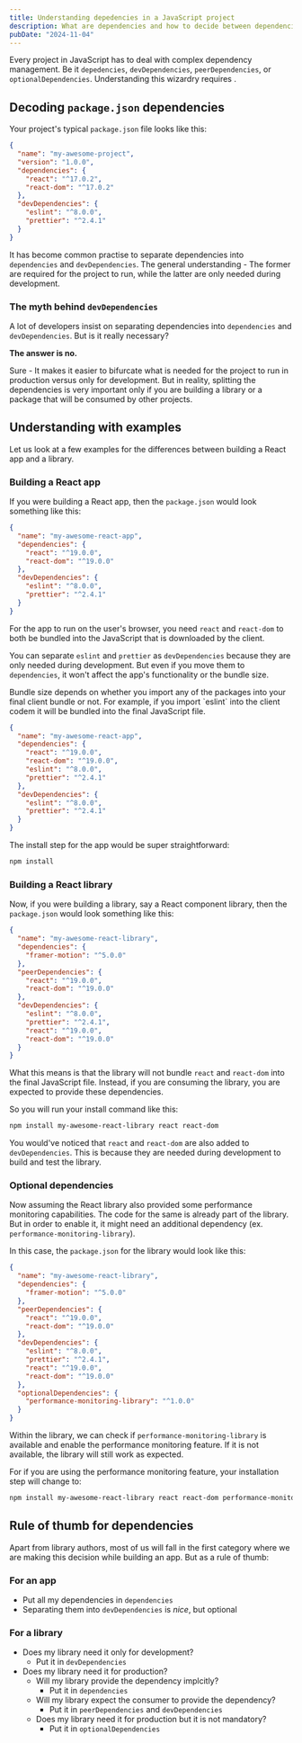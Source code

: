 ```yaml
---
title: Understanding depedencies in a JavaScript project
description: What are dependencies and how to decide between dependencies, devDependencies, peerDependencies and optionalDependencies?
pubDate: "2024-11-04"
---
```



Every project in JavaScript has to deal with complex dependency management. Be it `depedencies`, `devDependencies`, `peerDependencies`, or `optionalDependencies`. Understanding this wizardry requires .

## Decoding `package.json` dependencies

Your project's typical `package.json` file looks like this:

```json title="package.json" {4} {8}
{
  "name": "my-awesome-project",
  "version": "1.0.0",
  "dependencies": {
    "react": "^17.0.2",
    "react-dom": "^17.0.2"
  },
  "devDependencies": {
    "eslint": "^8.0.0",
    "prettier": "^2.4.1"
  }
}
```

It has become common practise to separate dependencies into `dependencies` and `devDependencies`. The general understanding - The former are required for the project to run, while the latter are only needed during development.

### The myth behind `devDependencies`

A lot of developers insist on separating dependencies into `dependencies` and `devDependencies`. But is it really necessary?

**The answer is no.**

Sure - It makes it easier to bifurcate what is needed for the project to run in production versus only for development. But in reality, splitting the dependencies is very important only if you are building a library or a package that will be consumed by other projects.

## Understanding with examples

Let us look at a few examples for the differences between building a React app and a library.

### Building a React app

If you were building a React app, then the `package.json` would look something like this:

```json title="package.json" {"Prod":4,5} {"Dev":8,9}
{
  "name": "my-awesome-react-app",
  "dependencies": {
    "react": "^19.0.0",
    "react-dom": "^19.0.0"
  },
  "devDependencies": {
    "eslint": "^8.0.0",
    "prettier": "^2.4.1"
  }
}
```

For the app to run on the user's browser, you need `react` and `react-dom` to both be bundled into the JavaScript that is downloaded by the client.

You can separate `eslint` and `prettier` as `devDependencies` because they are only needed during development. But even if you move them to `dependencies`, it won't affect the app's functionality or the bundle size.

<Admonition type="caution">
  Bundle size depends on whether you import any of the packages into your final
  client bundle or not. For example, if you import `eslint` into the client
  codem it will be bundled into the final JavaScript file.
</Admonition>

```json title="package.json" ins={6,7} del={10,11}
{
  "name": "my-awesome-react-app",
  "dependencies": {
    "react": "^19.0.0",
    "react-dom": "^19.0.0",
    "eslint": "^8.0.0",
    "prettier": "^2.4.1"
  },
  "devDependencies": {
    "eslint": "^8.0.0",
    "prettier": "^2.4.1"
  }
}
```

The install step for the app would be super straightforward:

```bash
npm install
```

### Building a React library

Now, if you were building a library, say a React component library, then the `package.json` would look something like this:

```json title="package.json" {4,7-8,} {11-14}
{
  "name": "my-awesome-react-library",
  "dependencies": {
    "framer-motion": "^5.0.0"
  },
  "peerDependencies": {
    "react": "^19.0.0",
    "react-dom": "^19.0.0"
  },
  "devDependencies": {
    "eslint": "^8.0.0",
    "prettier": "^2.4.1",
    "react": "^19.0.0",
    "react-dom": "^19.0.0"
  }
}
```

What this means is that the library will not bundle `react` and `react-dom` into the final JavaScript file. Instead, if you are consuming the library, you are expected to provide these dependencies.

So you will run your install command like this:

```bash
npm install my-awesome-react-library react react-dom
```

You would've noticed that `react` and `react-dom` are also added to `devDependencies`. This is because they are needed during development to build and test the library.

### Optional dependencies

Now assuming the React library also provided some performance monitoring capabilities. The code for the same is already part of the library. But in order to enable it, it might need an additional dependency (ex. `performance-monitoring-library`).

In this case, the `package.json` for the library would look like this:

```json title="package.json" {4,7-8} {11-14} {17}
{
  "name": "my-awesome-react-library",
  "dependencies": {
    "framer-motion": "^5.0.0"
  },
  "peerDependencies": {
    "react": "^19.0.0",
    "react-dom": "^19.0.0"
  },
  "devDependencies": {
    "eslint": "^8.0.0",
    "prettier": "^2.4.1",
    "react": "^19.0.0",
    "react-dom": "^19.0.0"
  },
  "optionalDependencies": {
    "performance-monitoring-library": "^1.0.0"
  }
}
```

Within the library, we can check if `performance-monitoring-library` is available and enable the performance monitoring feature. If it is not available, the library will still work as expected.

For if you are using the performance monitoring feature, your installation step will change to:

```bash ins="performance-monitoring-library"
npm install my-awesome-react-library react react-dom performance-monitoring-library
```

## Rule of thumb for dependencies

Apart from library authors, most of us will fall in the first category where we are making this decision while building an app. But as a rule of thumb:

### For an app

- Put all my dependencies in `dependencies`
- Separating them into `devDependencies` is _nice_, but optional

### For a library

- Does my library need it only for development?
  - Put it in `devDependencies`
- Does my library need it for production?
  - Will my library provide the dependency implcitly?
    - Put it in `dependencies`
  - Will my library expect the consumer to provide the dependency?
    - Put it in `peerDependencies` and `devDependencies`
  - Does my library need it for production but it is not mandatory?
    - Put it in `optionalDependencies`
